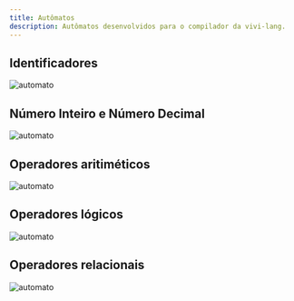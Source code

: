 ```yaml
---
title: Autômatos
description: Autômatos desenvolvidos para o compilador da vivi-lang.
---
```


## Identificadores
![automato](/automata/identificadores.png)

## Número Inteiro e Número Decimal
![automato](/automata/numero-inteiro-decimal.png)


## Operadores aritiméticos
![automato](/automata/operadores-aritimeticos.png)

## Operadores lógicos
![automato](/automata/operadores-logicos.png)

## Operadores relacionais
![automato](/automata/operadores-relacionais.png)